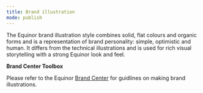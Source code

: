 ```yaml
---
title: Brand illustration
mode: publish
---
```


The Equinor brand illustration style combines solid, flat colours and organic forms and is a representation of brand personality: simple, optimistic and human. It differs from the technical illustrations and is used for rich visual storytelling with a strong Equinor look and feel. 


**Brand Center Toolbox**

Please refer to the Equinor [Brand Center](https://communicationtoolbox.equinor.com/brandcenter/en/equinorbc/component/default/10456 "Brand Center Toolbox Guidelines") for guidlines on making brand illustrations. 
